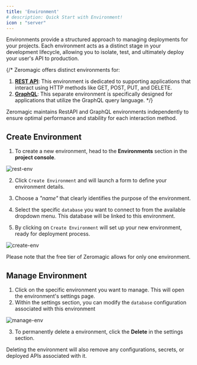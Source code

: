 ```yaml
--- 
title: 'Environment'
# description: Quick Start with Environment!  
icon : "server"
---
```


Environments provide a structured approach to managing deployments for your projects. Each environment acts as a distinct stage in your development lifecycle, allowing you to isolate, test, and ultimately deploy your user's API to production.

{/* 
Zeromagic offers distinct environments for:

1. <ins>**REST API**</ins>: This environment is dedicated to supporting applications that interact using HTTP methods like GET, POST, PUT, and DELETE.
2. <ins>**GraphQL**</ins>: This separate environment is specifically designed for applications that utilize the GraphQL query language.
*/}

<Note>
Zeromagic maintains RestAPI and GraphQL environments independently to ensure optimal performance and stability for each interaction method.
</Note>
 
## Create Environment
 
1. To create a new environment, head to the **Environments** section in the **project console**. 
 
![rest-env](/assets/images/rest-env.png)

2. Click `Create Environment` and will launch a form to define your environment details. 

3. Choose a _"name"_ that clearly identifies the purpose of the environment. 
4. Select the specific `database` you want to connect to from the available dropdown menu. This database will be linked to this environment.
5. By clicking on `Create Environment` will set up your new environment, ready for deployment process.

![create-env](/assets/images/create-env.png)

<Tip>
Please note that the free tier of Zeromagic allows for only one environment.
</Tip>

## Manage Environment

1. Click on the specific environment you want to manage. This will open the environment's settings page.
2. Within the settings section, you can modify the `database` configuration associated with this environment

![manage-env](/assets/images/manage-env.png)

3. To permanently delete a environment, click the **Delete** in the settings section.

<Warning>
Deleting the environment will also remove any configurations, secrets, or deployed APIs associated with it.
</Warning>

